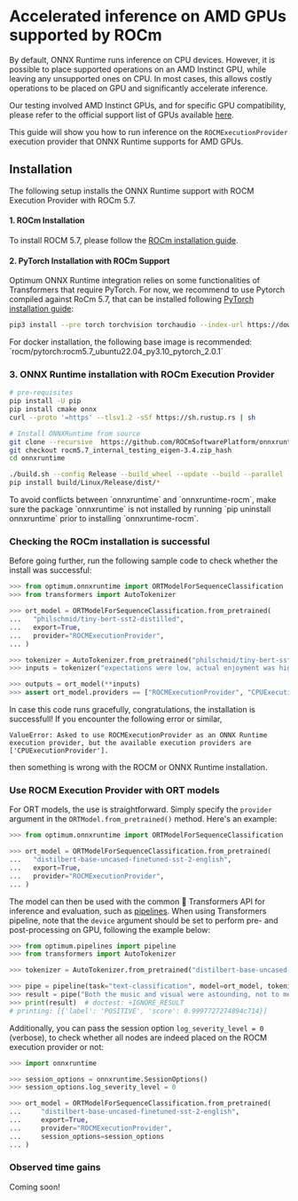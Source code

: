 # Accelerated inference on AMD GPUs supported by ROCm

By default, ONNX Runtime runs inference on CPU devices. However, it is possible to place supported operations on an AMD Instinct GPU, while leaving any unsupported ones on CPU. In most cases, this allows costly operations to be placed on GPU and significantly accelerate inference.

Our testing involved AMD Instinct GPUs, and for specific GPU compatibility, please refer to the official support list of GPUs available [here](https://rocm.docs.amd.com/en/latest/release/gpu_os_support.html).

This guide will show you how to run inference on the `ROCMExecutionProvider` execution provider that ONNX Runtime supports for AMD GPUs.

## Installation
The following setup installs the ONNX Runtime support with ROCM Execution Provider with ROCm 5.7. 

#### 1. ROCm Installation

To install ROCM 5.7, please follow the [ROCm installation guide](https://rocm.docs.amd.com/en/latest/deploy/linux/index.html).

#### 2. PyTorch Installation with ROCm Support
Optimum ONNX Runtime integration relies on some functionalities of Transformers that require PyTorch. For now, we recommend to use Pytorch compiled against RoCm 5.7, that can be installed following [PyTorch installation guide](https://pytorch.org/get-started/locally/): 

```bash
pip3 install --pre torch torchvision torchaudio --index-url https://download.pytorch.org/whl/nightly/rocm5.7
```

<Tip>
For docker installation, the following base image is recommended: `rocm/pytorch:rocm5.7_ubuntu22.04_py3.10_pytorch_2.0.1`
</Tip>

### 3. ONNX Runtime installation with ROCm Execution Provider

```bash
# pre-requisites
pip install -U pip
pip install cmake onnx
curl --proto '=https' --tlsv1.2 -sSf https://sh.rustup.rs | sh

# Install ONNXRuntime from source
git clone --recursive  https://github.com/ROCmSoftwarePlatform/onnxruntime.git
git checkout rocm5.7_internal_testing_eigen-3.4.zip_hash
cd onnxruntime

./build.sh --config Release --build_wheel --update --build --parallel --cmake_extra_defines ONNXRUNTIME_VERSION=$(cat ./VERSION_NUMBER) --use_rocm --rocm_home=/opt/rocm
pip install build/Linux/Release/dist/*
```

<Tip>
To avoid conflicts between `onnxruntime` and `onnxruntime-rocm`, make sure the package `onnxruntime` is not installed by running `pip uninstall onnxruntime` prior to installing `onnxruntime-rocm`.
</Tip>

### Checking the ROCm installation is successful

Before going further, run the following sample code to check whether the install was successful:

```python
>>> from optimum.onnxruntime import ORTModelForSequenceClassification
>>> from transformers import AutoTokenizer

>>> ort_model = ORTModelForSequenceClassification.from_pretrained(
...   "philschmid/tiny-bert-sst2-distilled",
...   export=True,
...   provider="ROCMExecutionProvider",
... )

>>> tokenizer = AutoTokenizer.from_pretrained("philschmid/tiny-bert-sst2-distilled")
>>> inputs = tokenizer("expectations were low, actual enjoyment was high", return_tensors="pt", padding=True)

>>> outputs = ort_model(**inputs)
>>> assert ort_model.providers == ["ROCMExecutionProvider", "CPUExecutionProvider"]
```

In case this code runs gracefully, congratulations, the installation is successfull! If you encounter the following error or similar,

```
ValueError: Asked to use ROCMExecutionProvider as an ONNX Runtime execution provider, but the available execution providers are ['CPUExecutionProvider'].
```

then something is wrong with the ROCM or ONNX Runtime installation.

### Use ROCM Execution Provider with ORT models

For ORT models, the use is straightforward. Simply specify the `provider` argument in the `ORTModel.from_pretrained()` method. Here's an example:

```python
>>> from optimum.onnxruntime import ORTModelForSequenceClassification

>>> ort_model = ORTModelForSequenceClassification.from_pretrained(
...   "distilbert-base-uncased-finetuned-sst-2-english",
...   export=True,
...   provider="ROCMExecutionProvider",
... )
```

The model can then be used with the common 🤗 Transformers API for inference and evaluation, such as [pipelines](https://huggingface.co/docs/optimum/onnxruntime/usage_guides/pipelines).
When using Transformers pipeline, note that the `device` argument should be set to perform pre- and post-processing on GPU, following the example below:

```python
>>> from optimum.pipelines import pipeline
>>> from transformers import AutoTokenizer

>>> tokenizer = AutoTokenizer.from_pretrained("distilbert-base-uncased-finetuned-sst-2-english")

>>> pipe = pipeline(task="text-classification", model=ort_model, tokenizer=tokenizer, device="cuda:0")
>>> result = pipe("Both the music and visual were astounding, not to mention the actors performance.")
>>> print(result)  # doctest: +IGNORE_RESULT
# printing: [{'label': 'POSITIVE', 'score': 0.9997727274894c714}]
```

Additionally, you can pass the session option `log_severity_level = 0` (verbose), to check whether all nodes are indeed placed on the ROCM execution provider or not:

```python
>>> import onnxruntime

>>> session_options = onnxruntime.SessionOptions()
>>> session_options.log_severity_level = 0

>>> ort_model = ORTModelForSequenceClassification.from_pretrained(
...     "distilbert-base-uncased-finetuned-sst-2-english",
...     export=True,
...     provider="ROCMExecutionProvider",
...     session_options=session_options
... )
```

### Observed time gains

Coming soon!
